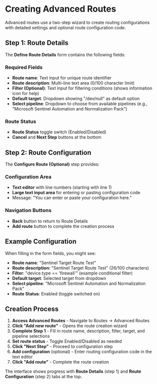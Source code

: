 # Creating Advanced Routes

Advanced routes use a two-step wizard to create routing configurations with detailed settings and optional route configuration code.

## Step 1: Route Details

The **Define Route Details** form contains the following fields:

### Required Fields
- **Route name**: Text input for unique route identifier
- **Route description**: Multi-line text area (0/100 character limit)
- **Filter (Optional)**: Text input for filtering conditions (shows information icon for help)
- **Default target**: Dropdown showing "/dev/null" as default option
- **Select pipeline**: Dropdown to choose from available pipelines (e.g., "Microsoft Sentinel Automation and Normalization Pack")

### Route Status
- **Route Status** toggle switch (Enabled/Disabled)
- **Cancel** and **Next Step** buttons at the bottom

## Step 2: Route Configuration

The **Configure Route (Optional)** step provides:

### Configuration Area
- **Text editor** with line numbers (starting with line 1)
- **Large text input area** for entering or pasting configuration code
- Message: "You can enter or paste your configuration here."

### Navigation Buttons
- **Back** button to return to Route Details
- **Add route** button to complete the creation process

## Example Configuration

When filling in the form fields, you might see:
- **Route name**: "Sentinel Target Route Test"
- **Route description**: "Sentinel Target Route Test" (26/100 characters)
- **Filter**: "device.type == 'firewall'" (example conditional filter)
- **Default target**: Selected target from dropdown
- **Select pipeline**: "Microsoft Sentinel Automation and Normalization Pack"
- **Route Status**: Enabled (toggle switched on)

## Creation Process

1. **Access Advanced Routes** - Navigate to Routes → Advanced Routes
2. **Click "Add new route"** - Opens the route creation wizard
3. **Complete Step 1** - Fill in route name, description, filter, target, and pipeline selections
4. **Set route status** - Toggle Enabled/Disabled as needed
5. **Click "Next Step"** - Proceed to configuration step
6. **Add configuration** (optional) - Enter routing configuration code in the text editor
7. **Click "Add route"** - Complete the route creation

The interface shows progress with **Route Details** (step 1) and **Route Configuration** (step 2) tabs at the top.
